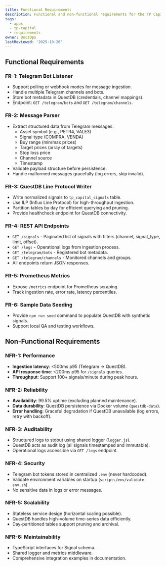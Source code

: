 ```yaml
---
title: Functional Requirements
description: Functional and non-functional requirements for the TP Capital application.
tags:
  - apps
  - tp-capital
  - requirements
owner: DocsOps
lastReviewed: '2025-10-26'
---
```

## Functional Requirements

### FR-1: Telegram Bot Listener

- Support polling or webhook modes for message ingestion.
- Handle multiple Telegram channels and bots.
- Store bot metadata in QuestDB (credentials, channel mappings).
- Endpoint: `GET /telegram/bots` and `GET /telegram/channels`.

### FR-2: Message Parser

- Extract structured data from Telegram messages:
  - Asset symbol (e.g., PETR4, VALE3)
  - Signal type (COMPRA, VENDA)
  - Buy range (min/max prices)
  - Target prices (array of targets)
  - Stop loss price
  - Channel source
  - Timestamp
- Validate payload structure before persistence.
- Handle malformed messages gracefully (log errors, skip invalid).

### FR-3: QuestDB Line Protocol Writer

- Write normalized signals to `tp_capital_signals` table.
- Use ILP (Influx Line Protocol) for high-throughput ingestion.
- Partition tables by day for efficient querying and pruning.
- Provide healthcheck endpoint for QuestDB connectivity.

### FR-4: REST API Endpoints

- `GET /signals` - Paginated list of signals with filters (channel, signal_type, limit, offset).
- `GET /logs` - Operational logs from ingestion process.
- `GET /telegram/bots` - Registered bot metadata.
- `GET /telegram/channels` - Monitored channels and groups.
- All endpoints return JSON responses.

### FR-5: Prometheus Metrics

- Expose `/metrics` endpoint for Prometheus scraping.
- Track ingestion rate, error rate, latency percentiles.

### FR-6: Sample Data Seeding

- Provide `npm run seed` command to populate QuestDB with synthetic signals.
- Support local QA and testing workflows.

## Non-Functional Requirements

### NFR-1: Performance

- **Ingestion latency**: &lt;500ms p95 (Telegram → QuestDB).
- **API response time**: &lt;200ms p95 for `/signals` queries.
- **Throughput**: Support 100+ signals/minute during peak hours.

### NFR-2: Reliability

- **Availability**: 99.5% uptime (excluding planned maintenance).
- **Data durability**: QuestDB persistence via Docker volume (`questdb-data`).
- **Error handling**: Graceful degradation if QuestDB unavailable (log errors, retry with backoff).

### NFR-3: Auditability

- Structured logs to stdout using shared logger (`logger.js`).
- QuestDB acts as audit log (all signals timestamped and immutable).
- Operational logs accessible via `GET /logs` endpoint.

### NFR-4: Security

- Telegram bot tokens stored in centralized `.env` (never hardcoded).
- Validate environment variables on startup (`scripts/env/validate-env.sh`).
- No sensitive data in logs or error messages.

### NFR-5: Scalability

- Stateless service design (horizontal scaling possible).
- QuestDB handles high-volume time-series data efficiently.
- Day-partitioned tables support pruning and archival.

### NFR-6: Maintainability

- TypeScript interfaces for Signal schema.
- Shared logger and metrics middleware.
- Comprehensive integration examples in documentation.
